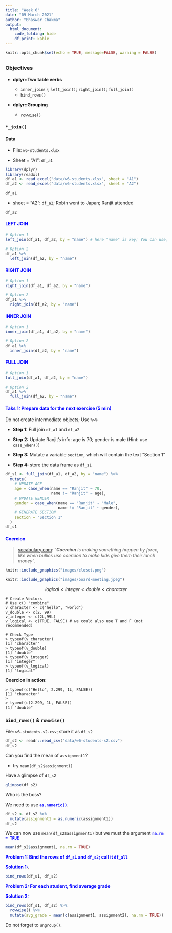 ```yaml
---
title: "Week 6"
date: "09 March 2021"
author: "Bhaswar Chakma"
output:
  html_document:
    code_folding: hide
    df_print: kable
---
```


```r
knitr::opts_chunk$set(echo = TRUE, message=FALSE, warning = FALSE)
```

##  {.tabset}

### Objectives

-   **dplyr::Two table verbs**

    -   `inner_join()`; `left_join()`; `right_join()`; `full_join()`
    -   `bind_rows()`

-   **dplyr::Grouping**

    -   `rowwise()`

### `*_join()`

#### Data

- File: `w6-students.xlsx`

- Sheet = "A1": `df_a1`

```r
library(dplyr)
library(readxl)
df_a1 <- read_excel("data/w6-students.xlsx", sheet = "A1")
df_a2 <- read_excel("data/w6-students.xlsx", sheet = "A2") 
```


```r
df_a1 
```

-   sheet = "A2": `df_a2`; Robin went to Japan; Ranjit attended

```r
df_a2
```

#### [**LEFT JOIN**]{style="color: blue;"}

```r
# Option 1
left_join(df_a1, df_a2, by = "name") # here "name" is key; You can use, when needed, multiple keys e.g. by = c("id", "name")
```

```r
# Option 2
df_a1 %>%
  left_join(df_a2, by = "name")
```

#### [**RIGHT JOIN**]{style="color: blue;"}

```r
# Option 1
right_join(df_a1, df_a2, by = "name")
```

```r
# Option 2
df_a1 %>%
  right_join(df_a2, by = "name")
```

#### [**INNER JOIN**]{style="color: blue;"}

```r
# Option 1
inner_join(df_a1, df_a2, by = "name")
```

```r
# Option 2
df_a1 %>%
  inner_join(df_a2, by = "name")
```

#### [**FULL JOIN**]{style="color: blue;"}

```r
# Option 1
full_join(df_a1, df_a2, by = "name")
```

```r
# Option 2
df_a1 %>%
  full_join(df_a2, by = "name")
```


#### [Taks 1: Prepare data for the next exercise (5 min)]{style="color: blue;"}

Do not create intermediate objects; Use `%>%`

-   **Step 1:** Full join `df_a1` and `df_a2`

-   **Step 2:** Update Ranjit's info: age is 70; gender is male (Hint: use `case_when()`)

-   **Step 3:** Mutate a variable `section`, which will contain the text "Section 1"

-   **Step 4:** store the data frame as `df_s1`

```r
df_s1 <- full_join(df_a1, df_a2, by = "name") %>% 
  mutate(
    # UPDATE AGE
    age = case_when(name == "Ranjit" ~ 70,
                    name != "Ranjit" ~ age),
    # UPDATE GENDER
    gender = case_when(name == "Ranjit" ~ "Male",
                       name != "Ranjit" ~ gender),
    # GENERATE SECTION
    section = "Section 1"
  )
df_s1
```



#### [**Coercion**]{style="color: blue;"}

> [vocabulary.com](https://www.vocabulary.com/dictionary/coercion): "***Coercion** is making something happen by force, like when bullies use coercion to make kids give them their lunch money*".

```r
knitr::include_graphics("images/closet.png")
```

```r
knitr::include_graphics("images/board-meeting.jpeg")
```


$$logical < integer < double < character$$

```
# Create Vectors
# Use c() "combine"
v_character <- c("hello", "world")
v_double <- c(2, 99)
v_integer <- c(2L,99L)
v_logical <- c(TRUE, FALSE) # we could also use T and F (not recommended)

# Check Type
> typeof(v_character)
[1] "character"
> typeof(v_double)
[1] "double"
> typeof(v_integer)
[1] "integer"
> typeof(v_logical)
[1] "logical"
```



**Coercion in action:**

```
> typeof(c("Hello", 2.299, 1L, FALSE))
[1] "character"
> 
> typeof(c(2.299, 1L, FALSE))
[1] "double"
```


### `bind_rows()` & `rowwise()`


File: `w6-students-s2.csv`; store it as `df_s2`

```r
df_s2 <- readr::read_csv("data/w6-students-s2.csv")
df_s2
```


Can you find the mean of `assignment1`?

  - try `mean(df_s2$assignment1)`

Have a glimpse of `df_s2`
```r
glimpse(df_s2)
```
Who is the boss?

We need to use [**`as.numeric()`**]{style="color: blue;"}.

```r
df_s2 <- df_s2 %>%
  mutate(assignment1 = as.numeric(assignment1))
df_s2
```
We can now use `mean(df_s2$assignment1)` but we must the argument [**`na.rm = TRUE`**]{style="color: blue;"} 
```r
mean(df_s2$assignment1, na.rm = TRUE)
```

[**Problem 1: Bind the rows of `df_s1` and `df_s2`; call it `df_all`**]{style="color: blue;"}

[**Solution 1:**]{style="color: blue;"}.

```r
bind_rows(df_s1, df_s2)
```

[**Problem 2: For each student, find average grade**]{style="color: blue;"}

[**Solution 2:**]{style="color: blue;"}

```r
bind_rows(df_s1, df_s2) %>% 
  rowwise() %>% 
  mutate(avg_grade = mean(c(assignment1, assignment2), na.rm = TRUE))
```

Do not forget to `ungroup()`.
